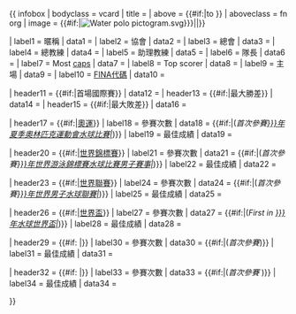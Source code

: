 {{ infobox
| bodyclass  = vcard
| title      = {{{Name|<includeonly>{{PAGENAME}}</includeonly>}}}
| above      = {{#if:{{{date|}}}|to {{{date}}}}}
| aboveclass = fn org
| image      = {{#if:{{{Image|}}}|[[File:{{{Image|Water polo pictogram.svg}}}|{{{Image_size|100px}}}|{{{Image_label|Association crest}}}]]}}

| label1     = 暱稱
| data1      = {{{Nickname|}}}
| label2     = 協會
| data2      = {{{Association|}}}
| label3     = 總會
| data3      = {{{Confederation|}}}
| label4     = 總教練
| data4      = {{{Coach|}}}
| label5     = 助理教練
| data5      = {{{Asst Coach|}}}
| label6     = 隊長
| data6      = {{{Captain|}}}
| label7     = Most [[Cap (sport)|caps]]
| data7      = {{{Most caps|}}}
| label8     = Top scorer
| data8      = {{{Top scorer|}}}
| label9    = 主場
| data9     = {{{Home Stadium|}}}
| label10    = [[國際足總國家代碼列表|FINA代碼]]
| data10     = {{{FINA Trigramme|}}}

| header11   = {{#if:{{{First game|}}}|首場國際賽}}
| data12     = {{{First game|}}}
| header13   = {{#if:{{{Largest win|}}}|最大勝差}}
| data14     = {{{Largest win|}}}
| header15   = {{#if:{{{Largest loss|}}}|最大敗差}}
| data16     = {{{Largest loss|}}}

| header17   = {{#if:{{{Olympics apps|}}}|[[夏季奧林匹克運動會水球比賽|奧運]]}}
| label18    = 參賽次數
| data18     = {{{Olympics apps|}}} {{#if:{{{Olympics first|}}}|(''首次參賽[[{{{Olympics first|}}}年夏季奧林匹克運動會水球比賽|{{{Olympics first}}}]]'')}}
| label19    = 最佳成績
| data19     = {{{Olympics best|}}}

| header20   = {{#if:{{{World champ apps|}}}|[[世界游泳錦標賽水球比賽|世界錦標賽]]}}
| label21    = 參賽次數
| data21     = {{{World champ apps|}}} {{#if:{{{World champ first|}}}|(''首次參賽[[{{{World champ first|}}}年世界游泳錦標賽水球比賽男子賽事|{{{World champ first}}}]]'')}}
| label22    = 最佳成績
| data22     = {{{World champ best|}}}

| header23   = {{#if:{{{World league apps|}}}|[[世界水球聯賽|世界聯賽]]}}
| label24    = 參賽次數
| data24     = {{{World league apps|}}} {{#if:{{{World league first|}}}|(''首次參賽[[{{{World league first|}}}年世界男子水球聯賽|{{{World league first}}}]]'')}}
| label25    = 最佳成績
| data25     = {{{World league best|}}}

| header26   = {{#if:{{{World cup apps|}}}|[[水球世界盃|世界盃]]}}
| label27    = 參賽次數
| data27     = {{{World cup apps|}}} {{#if:{{{World cup first|}}}|(''First in [[{{{World cup first|}}}年水球世界盃|{{{World cup first}}}]]'')}}
| label28    = 最佳成績
| data28     = {{{World cup best|}}}

| header29   = {{#if: {{{Regional cup apps|}}}|{{{Regional name}}}}}
| label30    = 參賽次數
| data30     = {{{Regional cup apps|}}} {{#if:{{{Regional cup first|}}}|(''首次參賽{{{Regional cup first}}}'')}}
| label31    = 最佳成績
| data31     = {{{Regional cup best|}}}

| header32   = {{#if: {{{2ndRegional cup apps|}}}|{{{2ndRegional name}}}}}
| label33    = 參賽次數
| data33     = {{{2ndRegional cup apps|}}} {{#if:{{{2ndRegional cup first|}}}|(''首次參賽 {{{2ndRegional cup first}}}'')}}
| label34    = 最佳成績
| data34     = {{{2ndRegional cup best|}}}

}}<noinclude>{{documentation}}<!-- please place categories and language links on the documentation page, not here! --></noinclude>